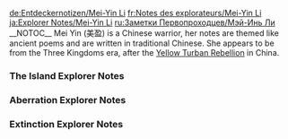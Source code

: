 <noinclude>
{{Include}}
{{ambox
| color = yellow
| icon = Carbonemys.png
| type = If you came directly to this page you can find the other Explorer Notes on page [[Explorer Notes]].
| info =
}}
[[de:Entdeckernotizen/Mei-Yin Li]]
[[fr:Notes des explorateurs/Mei-Yin Li]]
[[ja:Explorer Notes/Mei-Yin Li]]
[[ru:Заметки Первопроходцев/Мэй-Инь Ли]]
{{MissingTranslations|es|it|pl|pt-br|th}}
</noinclude>__NOTOC__
Mei Yin (美盈) is a Chinese warrior, her notes are themed like ancient poems and are written in traditional Chinese. She appears to be from the Three Kingdoms era, after the [https://en.wikipedia.org/wiki/Yellow_Turban_Rebellion Yellow Turban Rebellion] in China.

<div class="toccolours mw-collapsible mw-collapsed" style="background: none; border: none;">
===The Island Explorer Notes===
<div class="mw-collapsible-content">
{{Explorer Note
| title = Mei Yin Note #1 (The Island)
| text = '''Traditional Chinese'''

今處何地 何以至此

自醒於此 吾數遍問及此事 需停也 知其然亦無助於吾 定而自問 何以存而續命 必有其法 雖之常變 然慰吾於遲疑恐懼之時

自黄巾軍大敗 吾已無所畏懼 然是日遇巨蜥 盻目相對 吾心之懼 自甚知也

| translation = Where am I? How did I arrive?<br/><br/>I have asked these questions many times since I awoke on this foreign shore, but I must stop. They do not matter. Their answers will not save me, so I will focus on a different question - how can I survive? This question always has an answer, though it is ever changing, and it has helped me find resolve in moments of uncertainty or fear.<br/><br/>Just days ago, I never thought I'd fear again. I thought my fear died with the Yellow Turbans. Yet when I see a great lizard turn its eyes on me, I know fear is exactly what I feel.
| author = Mei Yin
| icon = NoteMeiYin.png
}}

{{Explorer Note
| title = Mei Yin Note #2 (The Island)
| text = '''Traditional Chinese'''

今有衣衫護具 雖襤褸簡陋 有可用之石矛 仍須鐵匠磨礪 岸汀之上 有肥鳥 其行慢 常捕之 不知此鳥何以存活於此 然幸得其肉

以矢克巨獸 有巨蜥 其耳如扇 其沫燃物 然吾之威脅 非僅獸類 昨日尋跡於沙 吾非一人也

| translation = I am armed and clothed now, though crudely. My stone spearhead makes me long for my village's weaponsmith, but it serves. I use it to hunt the slow, fat birds that wander the coast. I do not know how such creatures survive here at all, but I am grateful for the meat they provide.<br/><br/>I save my arrows for the more dangerous creatures - like the lizards with ears like fans, whose spit burns the things it touches. No, not just the creatures. They are not the only danger. Yesterday, I found footprints in the sand that were not my own. I am not alone.
| author = Mei Yin
| icon = NoteMeiYin.png
}}

{{Explorer Note
| title = Mei Yin Note #3 (The Island)
| text = '''Traditional Chinese'''

憶當年 保家護民於叛亂之變 數月所得甚於先前數年 其理可用於今時 男輕女於戰時 人或狠於野獸

沙中之跡 非一人 乃三人也 見吾色變 目炬如狼之見羊 錯矣 其愚鈍而不知吾為狼也 脅之 無果 二人命喪於矢 余一人 刺之以矛 暴屍於野

岸旁地廣 不宜久留 欲存而活之 須至林中

| translation = Defending my hometown during the uprising taught me more in months than I learned in all the years before it. Among those lessons - men will always underestimate women in battle, and humans can be crueler than any animal. Both applied today.<br/><br/>The footprints I found were not from one man, but three. Their eyes changed when they saw me, like wolves discovering a lamb. They were wrong. They were merely mutts. I was the wolf. Two died to arrows after ignoring my warnings. The last to my spear. I left their bodies out in the wild.<br/><br/>I cannot stay here. The beaches are too open. To survive, I must brave the jungle.
| author = Mei Yin
| icon = NoteMeiYin.png
}}

{{Explorer Note
| title = Mei Yin Note #4 (The Island)
| text = '''Traditional Chinese'''

今日大勝

行至落日 見一村落遇襲 其人騎巨蜥 執火器 殺村民 若退之 可保全己身 然尸橫遍野 不能離去 此乃獸行也

奇襲乃兵家上計 吾善用之 射蜥於喉 覆人於地 頃而以矛刺其項背 是以 待其亡 終不知何人所為

是想 應保巨蜥一命 吾可用一坐騎

| translation = Today, I scored a great victory.<br/><br/>As the sun set, I happened upon a small village on a bluff. Unfortunately, it was besieged by a man who rode a lizard like a horse and wielded a stick that spat fire. It would have been safer to retreat, but I could not ignore the bodies. This was a slaughter.<br/><br/>Surprise can be a warrior's most powerful weapon, and I wielded it effectively. My first arrow found the lizard's throat, and many more pierced the man's back once he tumbled from the saddle. He never saw his vanquisher.<br/><br/>In hindsight, I should have spared the beast. A mount would be welcome.
| author = Mei Yin
| icon = NoteMeiYin.png
}}

{{Explorer Note
| title = Mei Yin Note #5 (The Island)
| text = '''Traditional Chinese'''

村民以寇之刀劍護具相贈 留吾過夜 吾大驚 竟諳其語 村人唇動異常 聽若故里之言 村人曰 皆因吾等腕上之器也 不明其意 然村人不吾欺

是夜 夢及叛變 吾為關公之副將 英勇率軍 突出重圍 夢醒 吾僅為美盈 而村人已去 雖為生人 仍痛其所失

吾須獨自前行

| translation = The surviving villagers let me claim the lizard rider's armor and weapons, and gave me shelter for the night. To my surprise, I understood them. Their mouths moved strangely, but in my ears I heard the language of my home. They say it is the work of the metal object in my wrist. I do not understand, but they had no reason to lie.<br/><br/>That night, I dreamt of the uprising, but this time I was Lieutenant Guan, lifting the siege on my village in a single, gallant charge. Yet when I woke, I was just Mei-Yin, and the villagers were gone. I am a stranger to them, but my heart feels heavier for their loss.<br/><br/>I must carry on alone.
| author = Mei Yin
| icon = NoteMeiYin.png
}}

{{Explorer Note
| title = Mei Yin Note #6 (The Island)
| text = 

吾听闻 村民言馴獸易 然 初試险丧吾之性命 此物为二足巨蜥 形如寇之坐骑 村民名之猛龍 然此獸壯 虽施以毒矢使之昏迷 仍能刺吾之臂 然吾及時避之

待其休憩 吾餵之以肉 其醒 訓其以武器 及其馴而服之 始覺其全身烏黑 僅小腿及馬蹄如雪白 名其烏騅 吾不信命 然覺此獸可攜吾歸之

| translation = The villagers had made taming beasts sound simple, but my first attempt was nearly my last. My prey was the same kind of two legged lizard as the raider's steed, what the villagers called a "raptor", but this one was strong. Even as my toxin laced arrows knocked him out, he was able to make one final lunge for my arm. He nearly took it.<br/><br/>Carefully, I fed him scraps of meat as he rested, and when he finally woke, I kept my weapon trained on him. Only when I was sure that he was docile did I notice his appearance - all black, save his white shins and feet. Right then, I named him Wuzhui, and while I do not believe in fate, I felt that this beast would carry me home.
| author = Mei Yin
| icon = NoteMeiYin.png
}}

{{Explorer Note
| title = Mei Yin Note #7 (The Island)
| text = 

猛龍日壯 隨烏騅其後 而烏騅聽命於吾 獸若無人騎則不成隊 然仍可緊密前行 久之 但凡獵於平原之上 獸群可聽吾之指令 或攻或退

烏騅及五兄弟壹堂 宛若眾兵 而吾為其帥 然僅此而已 吾非匠人 不善鍛造 亦身無他物

眾人異於我也 或有人善於造物 而不長於攻 吾或可易技與之

| translation = The raptors are improving. They know to follow Wuzhui, and Wuzhui knows to listen to me. Beasts without riders cannot maintain a formation, but they at least run close together. In time, they have even learned how to attack and retreat at my signal during our hunts on the plains.<br/><br/>Together, Wuzhui and his five brothers are like a light cavalry unit, and I am their commander. Unfortunately, they are all I really have. I am not much of a craftsman, and have few possessions.<br/><br/>Not everyone here is like me, though. There may be some who can craft but but cannot fight. Perhaps we could trade.
| author = Mei Yin
| icon = NoteMeiYin.png
}}

{{Explorer Note
| title = Mei Yin Note #8 (The Island)
| text = 

吾之防 妙也 赤鷹族進攻之法 有如余部 率眾獸 攜槍支 全以蠻力沖襲而來 枉顧周遭其他 未料吾之伏擊 出其不意 襲以側翼

吾大勝 恩人守信 施以利器及所需 又加眾獸以載物 每戰吾技皆有所進 吾位亦有所升 然有獸群在 技位於我 皆無所謂也 吾在意之人 皆已歸鄉 返鄉之前 得烏騅伴吾左右 足矣

| translation = The defense went spectacularly. Like many tribes, The Red Hawks relied entirely on brute force. They thought only of charging in with their beasts and their guns, with no regard for their surroundings. They never expected a sortie, much less one that came from their exposed flank.<br/><br/>Our victory was so complete that my benefactors not only rewarded me with the weapons and supplies they promised, but extra pack animals to carry them. With each battle, my skills improve and my ranks swell, if only with beasts. I don't mind that. The people that I care about are back home. Until I return, Wuzhui is enough company.
| author = Mei Yin
| icon = NoteMeiYin.png
}}

{{Explorer Note
| title = Mei Yin Note #9 (The Island)
| text = 

得知護送之行兇多吉少 不料途遇正規軍

所幸 吾為前鋒 識敵於先 遂信號吾軍以改線路 吾從側翼攻其不備 擾其視線 並反向撤退 縱然如此 吾兵亦大損 烏騅之眾兄弟皆有傷亡 敵軍或蠻鬥或攻之即如鳥獸散 然可見此軍紀律嚴明

此護送之隊有壹隊首 感恩吾之所為 曰常人若遇此新軍 鮮有倖存 吾將慎也

| translation = I was told this escort mission would be dangerous, but I had not expected to fight a legitimate army.<br/><br/>Fortunately, I was riding ahead of the main column and spotted them first. After signalling for the convoy to change course, I harassed the enemy from their flanks to draw their attention, then retreated in a different direction. Even that cost me. Many of Wuzhui's brothers were injured and some were killed. Previously, my enemies here fought wildly or scattered when attacked, but these men had discipline.<br/><br/>The leader of the convoy was very grateful. Apparently, few survive an encounter with this "New Legion". I should be wary of them in the future.
| author = Mei Yin
| icon = NoteMeiYin.png
}}

{{Explorer Note
| title = Mei Yin Note #10 (The Island)
| text = 

吾今為雇兵邪？ 先前未多思慮 而今人謂吾為雇兵 不喜此號 雇兵為利而戰 吾為生而戰 二者質不同 非也？

憶往日 吾戰而歸家 心知為何人何物而戰 亦知敵為何人 如今弗能辨也 吾本當護人以為榮 而非攻之 然何以確之

現弗能安穩定居 須戰以存生 戰以歸家

| translation = Am I a mercenary now? I had not given it much thought until I was actually called one. I don't like the title. Mercenaries fight for riches, but I'm just fighting for what I need to survive. That's different, isn't it?<br/><br/>When I fought back home, I knew who and what I was fighting for. I knew who my enemies were. Here I cannot tell. I am trying to be honorable by defending people and not attacking them, but how can I be certain?<br/><br/>I cannot dwell on it. To survive, I must fight on. To return home, I must fight on.
| author = Mei Yin
| icon = NoteMeiYin.png
}}

{{Explorer Note
| title = Mei Yin Note #11 (The Island)
| text = 

始馴形大獸者 吾之獸群 助之以速疾 然不足也 正所谓 纵有千擊速攻 若力微則無用 要勝新軍 需有重擊之力

有獸如巨型猛龍 頭頂有角 始馴之 速疾力大 可為主力也 待吾驯足量角猛龍 將加以巨獸

吾可寻归家之路哉

| translation = I've started to tame larger creatures. The speed of my light cavalry was beneficial, but I realized that it was not enough. A hundred swift strikes mean nothing if there is no strength behind them. To survive enemies like the New Legion, I must be able to strike with power.<br/><br/>I began with the ones that look like larger raptors, but with horns on their foreheads. They balance strength and speed well, and will serve well as the core of my forces. When I have enough horned raptors, I will add some of the giants.<br/><br/>Maybe then I'll finally have the strength to find a way home.
| author = Mei Yin
| icon = NoteMeiYin.png
}}

{{Explorer Note
| title = Mei Yin Note #12 (The Island)
| text = 

吾居於島上 嗚呼哀哉 此乃受詛咒之島

吾試而馴背刺巨蜥及巨型猛龍 遂欲離島尋路 然兜轉島中 不得離開 甚者 人雲島之魔障 阻人行舟離泗 防鳥高飛離島 此無關於力也 因無路歸鄉

烏騅似知我所憂 近日嘗醒而見烏騅棲於吾側 吾覺不孤寂也

| translation = I am living on an island. Worse, a cursed island.<br/><br/>When I managed to tame a great spined lizard and a giant raptor, I left the jungle to find a way out of these treacherous lands, but I soon found myself travelling in circles. Worse still, I'm told that a magical barrier prevents ships from sailing too far from the shore, and birds from flying too high to leave the island. It was never a matter of strength. There is no path home at all.<br/><br/>Wuzhui seems to sense my unease. These days, I often wake to find him nestled beside me. At least I am not trapped here alone.
| author = Mei Yin
| icon = NoteMeiYin.png
}}

{{Explorer Note
| title = Mei Yin Note #13 (The Island)
| text = 

良久以來 今大笑 有人自魚鄉部落而來 欲使吾護其左右 然其未呼吾名 喚曰獸林女王 听闻此 吾不禁大笑

吾覺明其所意 自探路而敗 以木樁圍小片之地而定也 當地之人皆知此乃吾隊之營 然吾不敢當女王之稱 吾之宮殿僅為茅草小屋 然較雇兵 吾尚喜女王之號 吾許受之

| translation = I laughed for the first time in weeks today. A man from a small tribe of fisherman sought to hire me, but he didn't call me by my name. He called me the "Beast Queen of the Jungle". I could not keep a straight face.<br/><br/>I suppose I understand the title. Since my failed expedition, I have staked out a small swath of land to live on more permanently, and the locals know it as my pack's hunting ground. Still, I'm hardly a queen. My "castle" is little more than a shack. I'd rather be called a queen than a mercenary though, so I may as well embrace it.
| author = Mei Yin
| icon = NoteMeiYin.png
}}

{{Explorer Note
| title = Mei Yin Note #14 (The Island)
| text = 

吾常思 吾父何所想也 吾列隊而戰 其將以吾為榮乎 吾知其願有壹子 是以秘而訓吾 其或喜見吾為獸林女王焉 吾母弗認同也 村民窮途末路 當吾與之戰黃巾軍 眾人無謂吾之男女 然吾母弗能諒之 許不願見哉

吾須掛於心乎？

其乃美盈之雙親 美盈之人生 常思之 不知此生之真假 吾或生而為獸 非女也

吾須掛於心乎？

| translation = I wonder what father would think of me now. Would he be proud of me when I march off to battle? I know he wanted a son. That's why he trained me in secret. Would he accept a Beast Queen instead? Mother wouldn't approve. The other villagers were too desperate to care about my gender when I joined the fight against the Turbans, but mother never forgave me. She wouldn't even look at me now.<br/><br/>Should I mind?<br/><br/>Those were Mei-Yin's parents, from Mei-Yin's life, and sometimes I wonder if that life was even real. Maybe I was always a beast, and never a woman.
| author = Mei Yin
| icon = NoteMeiYin.png
}}

{{Explorer Note
| title = Mei Yin Note #15 (The Island)
| text = 

吾終尋壹獸 此獸非吾可命之 然以獸稱之仍不足矣 其乃魔也

吾隨巨型猛龍壹雙 欲伺機挾之歸營 是時 此獸以疾速奪雙龍所獵與林中 拘身以平猛龍之高 縱猛龍已是龐然大物 待此獸雷霆大發 其狀舉世無雙 遇敵攻之 其眼射仇光 以復興之勢重擊其敵

其可怖狀 前所未見 弗敢鬥此獸也 吾若為獸林女王 其為魔獸之王

| translation = I have finally found a beast that I cannot command. No, to call him a beast is not enough. He is a demon.<br/><br/>I was stalking a pair of giant raptors, waiting for an opportunity to bring them into my pack, when he tore through the treeline to steal their kill. He dwarfed even the giant raptors in size, and in fury he surely has no equal in this world. When his foes bit at him, his eyes glowed with hatred and he struck with renewed vigor.<br/><br/>I have never seen such terror. Even I dare not challenge this creature. If I am the Beast Queen, then he is the Demon King.
| author = Mei Yin
| icon = NoteMeiYin.png
}}

{{Explorer Note
| title = Mei Yin Note #16 (The Island)
| text = 

有女名海蓮娜 昨至吾營 非為顧吾 其言本為學者 学島上之獸 望觀吾之獸群 吾始拒之所求 因不明其所為 何能將獸交與此女 且與此島探究学术 是瘋人邪？ 然其志坚不棄 少時以誠相服

吾不知此之對錯 海蓮娜怪問不斷 如吾獸之排便與交配之習 不知其为何有此问 怪人也

| translation = A woman named Helena arrived at my camp yesterday, though not to hire me. She said that she was a scholar studying the creatures on this island, and that she wanted to observe my beasts. I turned her away at first, not trusting her intentions. How could I? What mad fool would bother with scholarly pursuits in a place like this? Yet she persisted, and in time I was convinced of her honesty.<br/><br/>I don't know if I made the right decision. Helena is constantly asking strange questions. Why does she need to know so much about my beasts' feces and mating behavior? What a bizarre person.
| author = Mei Yin
| icon = NoteMeiYin.png
}}

{{Explorer Note
| title = Mei Yin Note #17 (The Island)
| text = 

及海蓮娜至 吾常瞟之 不知其著何述于其大书 近若無言 已无感其之存在 然疑问从未停止 所幸 问题并非总是与獸類之糞相关 偶爾論如烹飪之常事 吾等皆不善 然若一起烹製 其味美於生肉

不久 營地又靜如以往 海蓮娜曰 其將離之 而戰始於南方 必有人速需吾之劍也

| translation = When Helena arrived, I was constantly glancing in her direction, wondering just what she was scribbling in that thick book of hers. Now I hardly notice her unless we're speaking. The questions haven't stopped, but thankfully they aren't always about things like animal feces. Sometimes we just talk about something simple, like cooking. Neither of us are very good at it, but together we've managed to make a few things that tasted better than plain meat.<br/><br/>Yet before long, my territory will be silent once more. Helena says she has to move on, and war is brewing in the south. Someone will need my sword very soon.
| author = Mei Yin
| icon = NoteMeiYin.png
}}

{{Explorer Note
| title = Mei Yin Note #18 (The Island)
| text = 

南方之戰非常也 繪鯊部落至此顧兵 其族正與新軍斗 吾知其凶险 迟疑不定 先前新軍強也 至上次交鋒以來 日精壯大 吾亦有所進 然繪鯊部已絕望異常 吾弗能拒之

吾正備戰 憶數月前之夢 仍不信命 然興許為吾之本性 此島之上 吾或真能如關公也

| translation = The war in the south is not an ordinary one. According to the member of the Painted Sharks that arrived to hire me, his tribe is fighting the New Legion. I admit, that gave me pause. They were formidable before, and they've grown even stronger since we last met. Yet I have grown stronger too, and the Sharks were clearly in desperate straights. I could not turn them away.<br/><br/>As I readied for war, I recalled a dream I had many months ago. I still don't believe in fate, but maybe this is my nature. On this island, maybe I can actually be like Lieutenant Guan.
| author = Mei Yin
| icon = NoteMeiYin.png
}}

{{Explorer Note
| title = Mei Yin Note #19 (The Island)
| text = 

吾獸為繪鯊所缺也 其長於海戰 於地則缺前鋒之猛 無此 其部難以與新軍相衡 更決計不可能打敗之 當吾之獸群如狂狼從後側攻入新軍 戰勢大變

新軍戰敗 至今猶可聽及勝利之呼聲 感受胸中得意之回响 若能歸鄉 此必為吾之所感 弗能忘卻

| translation = My beasts are precisely what the Sharks lacked. Most of their martial strength lies at sea. On land, they lacked a unit with the ferocity of a true vanguard. Without that, they could merely withstand the Legion's siege, not break it. That changed when my beasts crashed into the Legion's rear like a great wave.<br/><br/>I can still hear the cheers as the Legion fled. I can feel the echo of the emotion that swelled in my chest. If I could return home, I imagine that is what I would feel like. I won't dare forget it.
| author = Mei Yin
| icon = NoteMeiYin.png
}}

{{Explorer Note
| title = Mei Yin Note #20 (The Island)
| text = 

常覺吾生尖牙或犄角而不知 若非此 緣何他人視我如斯 戰時繪鯊為吾鼓氣 然戰后 鮮與吾交談 異地扎寨 非論謀略而不喚 吾不明

吾知此島之上無信也 非吾未流血焉 亦非吾獸未亡於戰時乎 蓋戰時之緊張也

吾至新軍之領地 攻其大營 旋即即可大勝 繪鯊屆時將不再畏吾

| translation = Sometimes I fear that I have grown fangs or horns without noticing. What else can explain the way others look at me? In battle the Sharks cheer me, but afterwards we rarely speak. I camp separately and only am summoned when it's time to discuss strategy. I do not understand.<br/><br/>Trust is rare on this island. I know that. But have I not bled in their defense? Have my beasts not died fighting their battles? Perhaps it's just the strain of war.<br/><br/>We're in Legion territory now, taking the battle to them. Soon the war will be won. Surely then the Sharks will not fear me.
| author = Mei Yin
| icon = NoteMeiYin.png
}}

{{Explorer Note
| title = Mei Yin Note #21 (The Island)
| text = 

怒時思其果 吾謹記於心 然仍不禁勃然大怒 烏騅亦處遠處

昨夜繪鯊大營有聲如雷 吾醒而奔往助之 然夜色蔽目 軍營四處恐慌 繪鯊攻吾以後路 待局勢穩定 雙方皆有傷亡

此舉為敵所為 然繪鯊愚鈍 怪之於吾 有部族之人甚曰吾燒其營 吾忠心作戰而遭疑 吾視其為軟弱無為者 無權言論其他

| translation = When anger rises, think of the consequences. I know this by heart, yet I cannot help but seethe with fury. Even Wuzhui is keeping his distance.<br/><br/>Last night, I awoke to the sound of thunder coming from the Shark's main camp. I rushed to their aid, but blinded by the night and consumed with panic, they attacked my pack. By the time order was restored, we'd both sustained losses.<br/><br/>Clearly this was the work of the enemy, but those fools blame me for the confusion. Some even claim I torched their camp. How dare they question my honor after all I've done? Cowards! They have no right!
| author = Mei Yin
| icon = NoteMeiYin.png
}}

{{Explorer Note
| title = Mei Yin Note #22 (The Island)
| text = 

早該料想至此 縱吾置尊嚴於不顧 彼魯莽之繪鯊則不然 受其之命 今晨始歸吾營地之長途也

其言勿需吾之助力即可勝也 吾疑之 若無無吾前驅之獸 新軍必將其粉碎 然吾能奈其何 其若不願吾之助力 吾何以護其左右

待繪鯊滅時 吾或為目標乎 此難料也 但若使然 吾知將無救兵也 需靠壹己之力 現恐力之不足也

吾需愈發強壯 魔獸之王當為必備

| translation = I should have foreseen this. Though I put my pride aside, those audacious Sharks could not. At their behest, I began the long trek back to my own territory this morning.<br/><br/>They say that they will finish the war without me. Doubtful. Without my pack at the van, the New Legion will surely smash them to pieces. But what can I do? I cannot protect them if they do not want my protection.<br/><br/>Will the Legion come for me afterwards? I cannot say, but if they do, I know that I will receive no aid. I must rely on my own strength, and right now I fear it insufficient.<br/><br/>I need to become stronger. I need the Demon King.
| author = Mei Yin
| icon = NoteMeiYin.png
}}

{{Explorer Note
| title = Mei Yin Note #23 (The Island)
| text = 

其為吾之所有 大战挣扎过后 魔兽之力 已可为吾所使

此中代價巨大 為捕斯也 吾僅攜最迅速之眾獸 望以圈而囚之 終了其殺吾獸數只 若非烏騅 吾亦死於其手 然吾之烏騅快而狡 知當保持距離 亦知何時當撤 無它坐騎更精于此

明日吾當馴此魔獸之王 使其歸吾之隊 然今夜 吾將慶而祝之

| translation = He is mine. After a mighty struggle, the power of the Demon King is now mine to unleash.<br/><br/>The cost was almost too great. I brought only my swiftest beasts on the hunt, hoping to run him in circles, but even still he managed to kill many of them. Were it not for Wuzhui, he may have killed me as well, but my Wuzhui is both swift and cunning. He knew exactly what distance to maintain, exactly when to retreat. No steed could prove more true.<br/><br/>Tomorrow I must begin acclimating the Demon King to life in my pack, but for tonight, I will allow myself to celebrate.
| author = Mei Yin
| icon = NoteMeiYin.png
}}

{{Explorer Note
| title = Mei Yin Note #24 (The Island)
| text = 

吾智也 于飛行之獸上試此獸王之捕獵之技 當其跌落碎石之下 眼泛舊時之仇光 旋即不聽吾之號令 然不多時 其又重歸我之掌控 然觀此事仍乃兇險之極

思忖將其與眾獸分 既保全眾獸 又可安撫獸王 自獸王至此 獸群皆惴惴不安 弗可怪也 獸王之力既可成我 亦可亡我 使其力需慎之又慎

| translation = I was wise to test the Demon King's hunting skills from atop one of my flying beasts. When he stumbled down a small rock formation, his eyes glowed with that familiar hatred and suddenly he proved deaf to my commands. In time, he calmed down and obeyed me once more, but it was a fearsome thing to witness.<br/><br/>I think I will keep him apart from the other beasts. Not only will it keep them safe, but it will calm their nerves. They have been tense since his arrival. I cannot blame them. The Demon King's power could save or doom us. I must use him with extreme care.
| author = Mei Yin
| icon = NoteMeiYin.png
}}

{{Explorer Note
| title = Mei Yin Note #25 (The Island)
| text = 

吾錯焉 興許如此 光柱離地表愈近 吾愈憂心忡忡

此乃賭博無疑 海蓮娜云 不知此光柱是否如同其他 若是 其將攜吾等至他處 斗巨獸獲密鑰 此興許為歸鄉之初 若非 至少可避此島與新軍

論由頭吾受僱于海蓮娜 然渺茫之機亦可為酬勞 愿冒其險

望吾之備足矣

| translation = Am I making a mistake? Maybe. The closer that great pillar of light gets on the horizon, the more my concern grows.<br/><br/>It is a gamble, no question. Helena said that she did not know if this pillar of light will behave like the other one. Yet if it does, if we are transported to some other plane to battle a monster for a mysterious key, then there's a chance that this could be the first step on the path home. If not that, then at least a path away from this island and the New Legion.<br/><br/>Technically Helena has hired me, but that small chance is payment enough. It's worth the risk.<br/><br/>I hope I am prepared.
| author = Mei Yin
| icon = NoteMeiYin.png
}}

{{Explorer Note
| title = Mei Yin Note #26 (The Island)
| text = 

如吾受制于懼 留獸王于后 吾與海蓮娜或已亡矣 皆因其力才可斗巨猿 猿之怒令吾獸多有傷亡 然則皆勝利之價也 亦為希望之價也

所獲獎勵之密鑰與海蓮娜之密鑰相配 料其意為第三根光柱必能令吾等獲第三把密鑰 若齊三把 然何焉 乃未知 但若密鑰皆可攜吾至某處 興許齊三鑰可至任意之處

許能帶吾歸鄉

| translation = Had I let fear rule me and left the Demon King behind, then Helena and I would be dead. Only with his strength were we able to defeat the gigantic ape. His rage cost some of my pack their lives in the aftermath, but that was the price of victory. The price of hope.<br/><br/>The key we were rewarded with matches the one Helena already had. The means the third pillar must lead to a third key. And when combined? What then? It's uncertain, but if each pillar takes us somewhere, then maybe their combined power can take us anywhere.<br/><br/>Maybe it can take us home.
| author = Mei Yin
| icon = NoteMeiYin.png
}}

{{Explorer Note
| title = Mei Yin Note #27 (The Island)
| text = 

懦夫哉新軍 全力可擋其兵 然其待吾等自光柱而歸 然攻之 吾獸皆乏 未及吾之撤退之令 獸王已大怒 其後所望皆空

謹記吾側之痛 及醒 僅有烏騅伴吾 鮮血覆身 烏騅之傷甚深 難以思究 其傷之重何以攜吾至此

需尋處而棲 烏騅與吾孤身於斯 僅報殘念

| translation = Damn those New Legion cowards! At full strength, I could have fended them off, but they attacked just as we returned to the pillar of light. What beasts I had were exhausted, and the Demon King flew into a rage before I could start a retreat. When that happened, all hope was lost.<br/><br/>The last thing I remember is a sharp pain in my side. When I awoke, I was alone with Wuzhui. Both of us were covered in blood, but Wuzhui's wounds were deeper. I cannot fathom how he carried me to safety in such a state.<br/><br/>I must find a place to hide. Wuzhui and I are alone now, and barely clinging to hope.
| author = Mei Yin
| icon = NoteMeiYin.png
}}

{{Explorer Note
| title = Mei Yin Note #28 (The Island)
| text = 

吾之親已故 至死皆勇猛 襲吾之物巨大 及烏騅傷 其愈快也 然無物可與烏騅言魄 埋其于所倒之處 亦為其最后救吾之處

吾不配忠友如烏騅 誓為其仇也 害其之物當血債血償也 然非彼獸 為新軍之責也 以先人之魂起誓 當尋新軍之首 以劍刺其心 以烏騅之名 吾將取其首級哉

| translation = My dearest friend is gone. To his last he was magnificent. The creatures that attacked us were larger and with his wounds they were even faster, but no beast could ever match Wuzhui in spirit. I buried him where he fell, saving me one last time.<br/><br/>I was unworthy of such a loyal friend, but I will avenge him. His true murderers will pay. Not the beasts, but the New Legion. They are responsible. I swear by the souls of my ancestors that I will find their leader and drive my blade into his heart! In Wuzhui's name I will take his head!
| author = Mei Yin
| icon = NoteMeiYin.png
}}

{{Explorer Note
| title = Mei Yin Note #29 (The Island)
| text = 

如吾所料 新軍於最後光柱之處 其返時見之 即尾隨其行 然其之眾 吾所不敵 其如若見吾 吾之將死 然吾知如何避其注意 掩吾之氣息以防彼獸

吾不久便知何人為首 他人行未有其尊 勢未有其威 現吾可以弓箭射之 然望其見我之容貌 知乃獸林女王大破其軍

| translation = As I thought, the Legion was at the last pillar of light. I sighted them as they departed, and have been following them since. They are too many for me to fight head on. If they spot me, I will be killed, but I know how to hide from sight and mask my scent from their beasts.<br/><br/>It did not take long to discern which one was the leader. No one else walks with his pride or gestures with his authority. I could probably have hit him with an arrow by now, but I want him to see my face. I want him to know that the Beast Queen vanquished him.
| author = Mei Yin
| icon = NoteMeiYin.png
}}

{{Explorer Note
| title = Mei Yin Note #30 (The Island)
| text = 

新軍開光柱之門 吾等隨其進入 此前吾將海蓮娜於籠中放出 少時即悔 其心專於四周之神奇 及新軍之眾皆死 而吾將殺其之首 海蓮娜竟欲阻之 將其擊昏 願其無礙 不可令其礙吾之大事

海蓮娜告之以首之名 乃涅爾瓦 吾將弒其於此絕佳之處 吾明了 此處甚美 眾星閃亮 復仇之處 無處可比

此處 天界之緣 且待吾 終決壹戰

| translation = I soon regretted freeing Helena from her cage before following the Legion through the portal they opened. She was too focused on the wonders around us. When she saw that most of the Legion was dead, she even tried to dissuade me from killing their leader. I knocked her unconscious. I wish her no harm but I cannot let her interfere.<br/><br/>At least she told me his name - Nerva. That is the man I will kill here, on this most fitting stage. I admit, it is beautiful. The stars shine so clearly. I can think of no better place for my vengeance.<br/><br/>Here, at the edge of heaven, let our battle finally be decided.
| author = Mei Yin
| icon = NoteMeiYin.png
}}

{{Explorer Note
| title = Mei Yin Note #31 (The Island)
| text = [Incomplete transcription.]
| translation = I suspect Nerva knew that he would not fare well in battle. After taking a couple blows from my sword, he dashed off into the darkness. However, I know he was deeply wounded. His blood cannot lie. I suspect this command center was created by something with technology far beyond most normal comprehension.<br/><br/>In the distance I can see several worlds, one that is clearly a place I've been. I am now sure that there are more of these worlds. That scoundrel Nerva must have escaped before he could meet his death. Little does he know, I won't give up that easily, I will find him in whatever realm he travels to.<br/><br/>There is a terminal that sits upon a platform near the end of the command center. Surely, through some combination of codes, that must unlock travel to other worlds. But it does not. It only adds another foe to be slain by the Beast Queen.
| author = Mei Yin
| icon = NoteMeiYin.png
}}</div>
</div>

<div class="toccolours mw-collapsible mw-collapsed" style="background: none; border: none;">

===Aberration Explorer Notes===
<div class="mw-collapsible-content">
{{Explorer Note
| title = Mei Yin Note #1 (Aberration)
| text = [Incomplete transcription.]
| translation = Where have I been taken? When I tried to pull my sword from that machine, there was a bright flash and suddenly I was in this desolate place. Whatever that device was, I must have broken it.<br/><br/>Nerva's corpse travelled with me, blood still seeping from the wound I left in his chest. Despite what he's done, part of me thinks that I should bury him. He was a tyrant, but he still died a warrior's death.<br/><br/>For now, I will bandage the wound on my face and rest. It is night here, and it will be safer to explore in the light of day.
| author = Mei Yin
| icon = NoteMeiYin.png
}}

{{Explorer Note
| title = Mei Yin Note #2 (Aberration)
| text = [Incomplete transcription.]
| translation = I was fortunate today. The sun was rising as I finished bandaging my wounds, and had I not glanced at it, I would never have seen Nerva's body. It was three hundred paces away, right where I left it, and it was smoldering. The sunlight was burning it.<br/><br/>I remembered a cave that I had spotted earlier, and ran for it as fast as I could. My legs ached and smoke was rising from my armor by the time I arrived, yet I was still alive.<br/><br/>So now the sun was trying to kill me. Perhaps I was delirious, but I laughed at the notion. Monsters and armies have failed, so let the sun have its chance. I will defeat it too.
| author = Mei Yin
| icon = NoteMeiYin.png
}}

{{Explorer Note
| title = Mei Yin Note #3 (Aberration)
| text = [Incomplete transcription.]
| translation = Yesterday, I realized that I could rest no longer. I had no more spare cloth for bandages and had eaten nearly all the moss nearby. Rather than risk the heat of the sun on the surface, I ventured deeper into the caverns.<br/><br/>It was a treacherous descent, but I am glad I went. This cave is larger than I could have imagined. In fact, it is hardly a cave at all. A great forest flourishes down here. It is as if this whole land is backwards.<br/><br/>However, there is one thing that is familiar to me. The air is thick with the sound and smell of wild beasts. I must remain on my guard.
| author = Mei Yin
| icon = NoteMeiYin.png
}}

{{Explorer Note
| title = Mei Yin Note #4 (Aberration)
| text = [Incomplete transcription.]
| translation = The light down here does not burn like the light on the surface, even the light that comes from the ceiling. I do not understand why, but I am glad for it.<br/><br/>I was attacked by a pack of small monsters with spines on their backs. In another life, they would have terrified me, but now I fear no beast. I slew many of them, but more kept appearing. Even after killing the largest of them, they did not hesitate. <br/><br/>Only when I neared a strange, glowing pillar did they retreat. They seem to fear the unusual light it emits. I should use that weakness against them.
| author = Mei Yin
| icon = NoteMeiYin.png
}}

{{Explorer Note
| title = Mei Yin Note #5 (Aberration)
| text = [Incomplete transcription.]
| translation = I finally removed the bandages from my face. While I avoided infection, the wound will surely scar. I do not mind, and neither does my new companion.<br/><br/>In fact, I had just removed my bandages when I first saw him. From the branch of a great tree, he stared down at me with curious eyes. I stared back just as curiously. It looked almost like a young deer, but its fur was colorful and it glowed like a fallen star. He reminded me of the paintings I'd seen of Qilin, but he seemed too small.<br/><br/>Whatever he is, he approached me so innocently that I could not leave him behind. So now he is Xiao, my little light in the dark.
| author = Mei Yin
| icon = NoteMeiYin.png
}}

{{Explorer Note
| title = Mei Yin Note #6 (Aberration)
| text = [Incomplete transcription.]
| translation = Navigating the forest has been easier with Xiao at my side. His light has both guided and protected me. The small, spined monsters that I fought before returned in numbers, but they cowered and fled before Xiao's light, as they did from the glowing pillar. So long as Xiao is with me, I need not fear them.<br/><br/>Yet Xiao's power is not an endless well. If he does not periodically extinguish his light to rest, it will fade with time on its own. I must be careful when wandering into the darkest parts of this forest, lest Xiao's light go out and we are both put at risk.
| author = Mei Yin
| icon = NoteMeiYin.png
}}

{{Explorer Note
| title = Mei Yin Note #7 (Aberration)
| text = [Incomplete transcription.]
| translation = Even with Xiao's help, I can only do so much on foot. I need a reliable steed that can carry me swiftly through the forest and help me gather resources. Fortunately, I may have found such a beast.<br/><br/>The other night, I heard many howls in the distance. When I investigated, I found a pack of strange beasts that looked like hairless wolves. They are ugly, vicious creatures but they are the perfect size for riding.<br/><br/>For now, I shall stalk the pack. When one of the wolves is separated from the others, then I will knock it out with my arrows, and claim it for my own.
| author = Mei Yin
| icon = NoteMeiYin.png
}}

{{Explorer Note
| title = Mei Yin Note #8 (Aberration)
| text = [Incomplete transcription.]
| translation = I have named my wolf Shi, for he is so black that he seems to swallow all the light around him. No beast can replace Wuzhui, but Shi is swift and fierce. Upon his back, I can travel across the forest with ease.<br/><br/>Yet I know that Shi alone is not enough. In these lands, the strong will dominate the weak, and they will try to destroy those who do not submit. I am reminded of this every time my scar aches. To survive I must grow stronger. It is time to rebuild my army.
| author = Mei Yin
| icon = NoteMeiYin.png
}}

{{Explorer Note
| title = Mei Yin Note #9 (Aberration)
| text = [Incomplete transcription.]
| translation = Yesterday, I stalked a giant shelled beast, with large claws that it could use like hands. Though slow, it seemed strong. I decided it would be a good addition to my army, but before I could attempt to bring it down, something swooped down from the sky to attack it.<br/><br/>It was a great lizard, but not one like the ones I had seen before. No, this beast was a true dragon, long of body with a feathery mane. It used the feathers on its arms to ride the wind and tore its prey's shell asunder with iron claws. When it was finished with its meal, it scaled the cavern wall and became one with the shadows, vanishing entirely from my sight.<br/><br/>I have found my new prey. Soon, I shall command the might of a dragon.
| author = Mei Yin
| icon = NoteMeiYin.png
}}

{{Explorer Note
| title = Mei Yin Note #10 (Aberration)
| text = [Incomplete transcription.]
| translation = The dragon was even more formidable than I expected. At first, Shi was able to dance around the beast while I riddled it with arrows, but I underestimated how far its feathered arms could take it. Its sudden leap left Shi's leg wounded and I was flung from the saddle. <br/><br/>The crippled wolf did not last long after that, and I only survived myself by taking to the trees. By the time the dragon succumbed to my knockout poison, its hide was full of arrows.<br/><br/>I buried Shi where he fell. Though he did not serve me long, he did so loyally. Thanks to him, I possess the strength of a dragon. I am the Beast Queen once more.
| author = Mei Yin
| icon = NoteMeiYin.png
}}

{{Explorer Note
| title = Mei Yin Note #11 (Aberration)
| text = [Incomplete transcription.]
| translation = Travelling through the cave is easy thanks to my dragon, who I have named Ao Yue. I have discovered that the cave is even larger than I imagined. Beyond the forest, there are tunnels that lead further down into the earth, to a land of glistening water and plants that glow like Xiao does.<br/><br/>How far down does it go? If I keep going, will I find the end of the world? I do not know, but I will press on. I cannot return home, or even to the island I came from. My enemy lies dead far behind me, and I have found no friends or allies. I have no aim beyond simply  surviving. So for now, all I can do is move forward.
| author = Mei Yin
| icon = NoteMeiYin.png
}}

{{Explorer Note
| title = Mei Yin Note #12 (Aberration)
| text = [Incomplete transcription.]
| translation = The beasts of this land grow stranger the deeper I go. Yesterday I was attacked by a swarm of flying demons with writhing tentacles in place of heads. I think they were after Xiao. Where some monsters feared his light, these ones hungered for it.<br/><br/>However, they were no match for Ao Yue's fangs and my blade together. Still, I will keep Xiao close and have him extinguish his light for now. I could not bear it if he came to harm. Of everyone I have met in these lands, only Xiao has stayed by my side of his own will. Even Wuzhui had to be laid low first.<br/><br/>I suppose there was that woman from the island too, but she is gone. Besides, I struck her. I doubt we were friends
| author = Mei Yin
| icon = NoteMeiYin.png
}}

{{Explorer Note
| title = Mei Yin Note #13 (Aberration)
| text = [Incomplete transcription.]
| translation = I am not alone in these caves after all. The footprints I found today belonged to no beast, that much is certain.<br/><br/>Yet if humans left those footprints, they move like no one I have ever seen. They are deep, as though their feet hit the ground with great force, and they often have huge gaps between them. No man can leap that far, yet there are no beast tracks that accompany them.<br/><br/>Perhaps if I move carefully, I can track and observe them. Whether they are friend or foe, I should learn more about them before I act.
| author = Mei Yin
| icon = NoteMeiYin.png
}}

{{Explorer Note
| title = Mei Yin Note #14 (Aberration)
| text = [Incomplete transcription.]
| translation = Where did I make my mistake? I moved in silence and never once left the shadows, but somehow they saw me. I mounted Ao Yue in an instant, but somehow they still caught up to me.<br/><br/>Had we fought, the battle may have been difficult. There were only four of them and I had Ao Yue, but their weapons and armor glowed like moonlight and their movements were swift.<br/><br/>I was about to strike first when one of them raised her hands and took off her helmet, revealing a human face and hair the color of sunset. She convinced her friends to lower their weapons, but even as I write, I keep one hand on mine. We may share a camp tonight, but I dare not sleep.
| author = Mei Yin
| icon = NoteMeiYin.png
}}

{{Explorer Note
| title = Mei Yin Note #15 (Aberration)
| text = [Incomplete transcription.]
| translation = The armored ones had many questions when they awoke. They were surprised that I had raised Ao Yue myself, and even more surprised that I came from a different land of monsters. That seemed important to them.<br/><br/>I asked questions too. They say it is their armor that lets them see at night and move with such speed. I did not believe it until the orange haired woman let me wear her helmet. With it I could see through darkness as though it were bathed in green light, or see the red shadows of distant creatures. It was like magic.<br/><br/>They asked if I wanted to stay in their village for a time. I doubt I will stay long...but I want to see more of this magic.
| author = Mei Yin
| icon = NoteMeiYin.png
}}

{{Explorer Note
| title = Mei Yin Note #16 (Aberration)
| text = [Incomplete transcription.]
| translation = This village is as strange as the armor its residents wear. They use tools containing light and sleep in glowing metal cases. They offered one to me, but I refused. I have slept outside with Ao Yue and Xiao instead. I have no desire to sleep in something that looks like a coffin.<br/><br/>They claim that their tools are not magic, but machines. I do not understand how that is possible. On the island, there were many weapons and tools that were new to me, but they were made of real things. How does one touch light, much less shape it?<br/><br/>It is wondrous and beautiful, but I wish I understood it. I will have to try harder.
| author = Mei Yin
| icon = NoteMeiYin.png
}}

{{Explorer Note
| title = Mei Yin Note #17 (Aberration)
| text = [Incomplete transcription.]
| translation = It is no use. These machines are beyond my comprehension I cannot even make the simplest of their tools work properly. Compared to this, training with a spear or sword seems simple.<br/><br/>I have tried to earn my keep by helping with chores and other tasks, but I usually get in the way or slow things down. Compared to the others, I am like a child, and they treat me as such.<br/><br/>This was a mistake. I belong in the forest with the beasts, not among these people in their glowing metal halls. I will ask them for supplies and depart within the week.
| author = Mei Yin
| icon = NoteMeiYin.png
}}

{{Explorer Note
| title = Mei Yin Note #18 (Aberration)
| text = [Incomplete transcription.]
| translation = I asked the woman with orange hair if I could take some supplies when I left, but she refused to do so for free. She said if I wanted the supplies, I had to try to use their armor first. It seemed like a trick, but I wanted to try the armor anyway, so I accepted.<br/><br/>If I have been tricked, then I have never been so glad to be fooled. When I am in that armor, my blood dances in my veins and I can feel the world around me. It is as if I was asleep for my whole life, and I only awoke when I put the armor on.<br/><br/>I cannot leave after feeling that, not until I at least master the armor. Perhaps then, but not now.
| author = Mei Yin
| icon = NoteMeiYin.png
}}

{{Explorer Note
| title = Mei Yin Note #19 (Aberration)
| text = [Incomplete transcription.]
| translation = Discretion is the key to the armor. When I started, I would leap further than I intended, turn too sharply or grip objects too tightly. Now I am in complete control. I could scale a mountain while carrying an egg and never break it, but also smash stone or fight a beast bare handed.<br/><br/>Once I got used to the armor, my experience as a warrior helped me learn quickly. I can already outpace Juzi in a race and beat her in the sparring ring. I try to go easy on her now. She helped me a lot so I do not wish to shame her.<br/><br/>I should call her by her proper name too, but Diana sounds too serious for a woman that laughs so much. Juzi fits her better. She doesn't mind it, but I don't think she knows I've named her after an orange.
| author = Mei Yin
| icon = NoteMeiYin.png
}}

{{Explorer Note
| title = Mei Yin Note #20 (Aberration)
| text = [Incomplete transcription.]
| translation = Three days ago, I was asked to help the villagers obtain a clutch of dragon eggs. Only then did it occur to me that they did not have many creatures at their command. They relied far more on their tools. Perhaps this is why they were so impressed with Ao Yue.<br/><br/>The hunt went well. I had to do much of the work and explain many things, but the others were grateful. It also let me test the limits of my armor. By now, using it is no different to me than wielding a sword, and I welcomed the challenge.<br/><br/>After the hunt, no one treats me like a child anymore, even when their tools confuse me. I suppose we all have different things that we excel at.
| author = Mei Yin
| icon = NoteMeiYin.png
}}

{{Explorer Note
| title = Mei Yin Note #21 (Aberration)
| text = [Incomplete transcription.]
| translation = I have turned into something of a stable master. The others are still unused to the presence of so many beasts, and have to be taught how to care for them. It is a lot of work, but I do not mind. It has been comforting to be around so many beasts again.<br/><br/>I have also taught them some lessons in close quarters combat. While their weapons are powerful, most of these people are not warriors. They have not tasted war. Juzi claims she was a soldier, but that she fought by flying metal ships through the clouds. She says she will show me how if we ever escape these caves. I doubt it, but it is nice to imagine.
| author = Mei Yin
| icon = NoteMeiYin.png
}}

{{Explorer Note
| title = Mei Yin Note #22 (Aberration)
| text = [Incomplete transcription.]
| translation = Juzi has finally convinced me to start sleeping in the metal pods the others use. I must admit, I slept more soundly, though perhaps that was because I knew she could no longer pester me about it.<br/><br/>I do many things like the other villagers now. I eat like them, I dress like them, and I work with them. I still struggle with their tools and I know that I can never truly be one of them, but that was true during the Yellow Turban Rebellion too. Those who I fought beside were my comrades, but I could never be a true soldier like they were. If that is my place in this village, then I do not mind staying for a while longer. It is not so bad.
| author = Mei Yin
| icon = NoteMeiYin.png
}}

{{Explorer Note
| title = Mei Yin Note #23 (Aberration)
| text = [Incomplete transcription.]
| translation = I must move quickly. The tribe sent a party into the depths of the caverns, where rivers of violet fire flow freely and nothing grows. They sought something important, something that could help the whole village, but they have not returned.<br/><br/>There is no response when we call for them through our messenger boxes. The other villagers fear them lost to the terrible demons that lurk there. I refuse to believe that. Juzi is with them.<br/><br/>I have equipped Ao Yue with armor and weapons like my own, and donned armor that will protect me from the violet fire. Whatever beasts or demons lie in our path, we will destroy them utterly, and bring Juzi's team back.
| author = Mei Yin
| icon = NoteMeiYin.png
}}

{{Explorer Note
| title = Mei Yin Note #24 (Aberration)
| text = [Incomplete transcription.]
| translation = This is a place of death. The ground is scarred and barren, and there is no light or movement save that of the violet fire. Even Ao Yue does not seem to like it. The living should not tread here.<br/><br/>Why would Juzi come here? What was so important that she would risk this place, and why would she not tell me? Whatever the reason, it has already cost some of her teammates their lives. I found their bodies earlier today, mangled and partially devoured beside the remains of their beasts. Thankfully Juzi was not among them.<br/><br/>Great towers of crystal loom ahead, where the violet fire has frozen solid. Perhaps she has found shelter there.
| author = Mei Yin
| icon = NoteMeiYin.png
}}

{{Explorer Note
| title = Mei Yin Note #25 (Aberration)
| text = [Incomplete transcription.]
| translation = I shall have to find whoever forged this gun and thank them with all my heart. Its strength saved the day.<br/><br/>With my weapon's enhanced sight, I spotted two survivors running from a huge monster, but a crystal formation stood in my way. Rather than go around it, I sent Ao Yue ahead and fired through it. My aim was true, and the demon reeled. By the time it recovered, Ao Yue was upon it, and we finished it together.<br/><br/>I knew one of the survivors was Juzi when she ran up to hug me. I am unused to such gestures, but I think she understood how grateful I was for her safety. Her teammate is wounded, but alive. With rest, he will survive.
| author = Mei Yin
| icon = NoteMeiYin.png
}}

{{Explorer Note
| title = Mei Yin Note #26 (Aberration)
| text = [Incomplete transcription.]
| translation = Even now, I cannot convince Juzi to leave. I even tried using her real name, Diana, to show her I was serious, but she will not hear it. She says the plans she was looking for are too important, but what could be worth what happened to her teammate?<br/><br/>It was disgusting. He started spasming in the middle of the night, and then a smaller version of the monster that was attacking them burst from his chest and tore out his heart. Blood and bone sprayed everywhere, and I was too stunned to act until it leaped at me. Fortunately I was able to hold it off until Juzi could shoot it.<br/><br/>Whatever we are seeking, I fear we will face even worse dangers to obtain it.
| author = Mei Yin
| icon = NoteMeiYin.png
}}

{{Explorer Note
| title = Mei Yin Note #27 (Aberration)
| text = [Incomplete transcription.]
| translation = Juzi said that the item she sought was in some ruins not far from where we were camped. However, when she called them ruins, I had not expected to see buildings like the ones in our own village. It was puzzling, to see buildings that looked at once ancient and new.<br/><br/>I had little time to dwell on the ruins, for we were quickly set upon by more of the great demons. They rushed us, slobbering and gnashing as Juzi scrambled to find what she was looking for. I was able to hold them off with Ao Yue's cannons, but by the time Juzi found her prize, we were being overrun.<br/><br/>To my shame, I had to leave Ao Yue behind to hold the demons off while we escaped. It pained me to hear his roars as we fled, but his sacrifice saved our lives. Forgive me, my loyal friend.
| author = Mei Yin
| icon = NoteMeiYin.png
}}

{{Explorer Note
| title = Mei Yin Note #28 (Aberration)
| text = [Incomplete transcription.]
| translation = Without Ao Yue, we had to move cautiously. Another battle with the demons could prove fatal, but we managed to avoid their sight. All that was left was the climb.<br/><br/>With no mount, we had to use climbing picks to slowly make our way upwards. It was a long and treacherous ascent, and we both nearly fell several times. Fortunately, we were there to catch and support each other, and through our combined strength, we safely reached the caverns above.<br/><br/>After the climb, we lay there for a long time. I cannot remember if we laughed or cried. Perhaps both. Juzi says that the item she found could help the entire village, but I do not care. I am just so glad we are both still alive.
| author = Mei Yin
| icon = NoteMeiYin.png
}}

{{Explorer Note
| title = Mei Yin Note #29 (Aberration)
| text = [Incomplete transcription.]
| translation = We received a hero's welcome when we limped back to the village. The others say that Juzi's treasure will help complete a magic door that can take us out of this place. They speak of escape and of returning home. <br/><br/>That should excite me more. I used to long for those things, yet what comforts me most is that when they speak of their future, they include me in it. I am finally one of them, not as a mercenary or out of desperation, but because I am wanted.<br/><br/>I owe it to Juzi, I think. No, to Diana. She trusted me before anyone else. I will not forget that.
| author = Mei Yin
| icon = NoteMeiYin.png
}}

{{Explorer Note
| title = Mei Yin Note #30 (Aberration)
| text = [Incomplete transcription.]
| translation = I have been thinking of home lately. It is so far away now. I think that perhaps, it is out of reach. Even if the others can complete their magic door, I do not think I will ever see it again.<br/><br/>I can accept that now. I can move past it. I have a new home now, I think, and while I am still not used to its oddities, I feel as though it is mine. Each day I grow more adept with the tools here, and more used to my routine. It has become normal to me.<br/><br/>And now that this place is my home, I swear that no harm will come to it. I shall protect it with my life.
| author = Mei Yin
| icon = NoteMeiYin.png
}}</div>
</div>

<div class="toccolours mw-collapsible mw-collapsed" style="background: none; border: none;">
===Extinction Explorer Notes===
<div class="mw-collapsible-content">

{{Explorer Note
| title = Mei Yin Note #1 (Extinction)
| text = I have had no urge to record my thoughts since your loss, or rather I have been avoiding it. Before speaking with Helena today, how many times did I even dare to say your name, Diana?<br/><br/>You revealed facets of my heart and mind that had been hidden even to me, and in you I found something that I had always been missing but could never name. How does one carry on after losing something like that? Even now I cannot say. I only know that it was draining and painful, and would have been even worse had I done so alone.<br/><br/>For those who yet live, I know I must endure, but I shall carry you with me every step, around my neck and in my heart to the very end. Always.
| author = Mei Yin
| icon = NoteMeiYin.png
}}

{{Explorer Note
| title = Mei Yin Note #2 (Extinction)
| text = Controlling this armored giant has grown easier, but it will never feel familiar. Though its limbs move as mine do, that is in itself disquieting, and sometimes I get lost in the flashing lights that surround me. <br/><br/>Helena is far more attuned to her giant's abilities than I am, though as in all things, she underestimates herself. Ever since I cast that monstrous old man into the depths, she's been there to pull me back. Not just from the fall, but the abyss itself.<br/><br/>I will still never understand why she was so interested in studying animal excrement when we first met, but after walking this path with her, I can recognize the strength of her spirit. I will do all I can to protect it.
| author = Mei Yin
| icon = NoteMeiYin.png
}}

{{Explorer Note
| title = Mei Yin Note #3 (Extinction)
| text = We have arrived at the structure Helena wanted to investigate, and I fear if we do not enter soon that she will faint from anticipation. She has been hopping to and fro like a rabbit while we set up camp, babbling excitedly about what might be inside.<br/><br/>I have never shared her curiosity for such mysteries. Things are the way they are, the why of it does not matter. Unless it will help us survive, then I do not care who built the empty palaces of this land or what their purpose was.<br/><br/>However, I trust Helena's wisdom. Hopefully whatever we find here will sate her, and perhaps grant me a moment of blissful silence at that.
| author = Mei Yin
| icon = NoteMeiYin.png
}}

{{Explorer Note
| title = Mei Yin Note #4 (Extinction)
| text = I dislike this place. Helena says it is an archive for lost knowledge, but it reminds me of the chambers we explored with Santiago, where beasts and men slept in countless glass coffins. If the halls where I battled Nerva were at the edge of heaven, then that place was surely one of the Ten Courts of Hell.<br/><br/>These halls do not radiate with that same evil, but it still does not feel like a place where men are meant to tread. There is sign of neither earth nor sky here, it is all unnatural metal and machines so foreign that even Diana's comrades cannot master them.<br/><br/>I will speak with Kazuma about tightening our patrols. We must remain vigilant.
| author = Mei Yin
| icon = NoteMeiYin.png
}}

{{Explorer Note
| title = Mei Yin Note #5 (Extinction)
| text = These halls did hide one marvel, I shall grant them that. I found it during my patrols, tucked away in a small chamber all its own, and while I do not know its purpose, its beauty is without question.<br/><br/>It is shaped like a jewel, with a surface of polished stone and shimmering metal, glowing proudly with a magnificent golden light. Though it floats above the ground, it is too sturdy to move, and though its light is warm, it is cool to the touch.<br/><br/>Helena will surely want to see this. However, until we fully understand it, I will be sure to supervise her study sessions.
| author = Mei Yin
| icon = NoteMeiYin.png
}}

{{Explorer Note
| title = Mei Yin Note #6 (Extinction)
| text = I do not understand what happened. When I had touched the artifact, it did not respond at all, but as soon as Helena made contact, its golden glow became a blinding flash. By the time my vision cleared, the artifact was shattered. All that remained was a small gemstone made of pure sunlight, floating in its place. Was the rest of it merely a shell?<br/><br/>Thankfully, Helena was uninjured, but my carelessness was still inexcusable. I swore that I would protect her, and I have nearly failed already. I should have been more thorough.<br/><br/>I am not one to repeat my mistakes. Before Helena could reach the gem, I snatched it from the air. I won't let her touch it unless I am certain it is safe.
| author = Mei Yin
| icon = NoteMeiYin.png
}}

{{Explorer Note
| title = Mei Yin Note #7 (Extinction)
| text = I am tempted to smash this gemstone to pieces, though I am not certain how I would do so. When I hold it, I can feel its texture and weight, yet it casts no shadow and makes no sound when I tap its sides. It's as though it is at once here and somewhere far away.<br/><br/>But Helena insists it is the key to answering her many questions, so for now I let her study it from a safe distance. At first my precautions earned me her ire, though it lacked true venom, and in time, she admitted my judgement was prudent.<br/><br/>She says the gem might be capable of great change. I couldn't follow everything she described, but she is more cautious around it now. That is enough for me,<br/><br/>Unfortunately, the gem may soon be the least of our concerns.
| author = Mei Yin
| icon = NoteMeiYin.png
}}

{{Explorer Note
| title = Mei Yin Note #8 (Extinction)
| text = A horde grows on the horizon, larger than we have ever seen, and led by a demon who stands so tall that mountains bask in his shadow. When we realized it was headed our way, we picked up our camp and made for the wastes. Yet as we moved, the horde followed. This is not mere misfortune, it is a hunt, and we are the prey.<br/><br/>Helena claimed the gemstone may be able to help us, but I still forbade her from touching it. When we fight back-to-back, I can watch over her, but I can't protect her from something I don't understand.<br/><br/>No, should battle be joined, we shall meet them head on. No matter the size of our foes, I will fight with all that I am, and for the sake of everyone here, I will win. I must.
| author = Mei Yin
| icon = NoteMeiYin.png
}}

{{Explorer Note
| title = Mei Yin Note #9 (Extinction)
| text = This is my failure. At first we forced the enemy back, so when their master finally set foot on the battlefield, I tried to slay him myself. That was our undoing. Even in my armored giant, I couldn't even scratch his hide. Such disgusting weakness.<br/><br/>Were it not for my second blunder, surely I would have died, but Helena had stolen the sunlit gem from me before the battle. Before the demon could crush me, she opened the shell of her giant, held the gem aloft, and placed it in the metal mark upon her wrist.<br/><br/>A terrible scream rang out in my mind, but it must have been worse for the monsters. They recoiled in confusion, and I knew that would be our only chance. All but Helena and I lay dead or dying, and Helena herself lacked the strength to stand. So I cradled her in my giant's hands, and ran.<br/><br/>In shame and defeat, I ran.
| author = Mei Yin
| icon = NoteMeiYin.png
}}

{{Explorer Note
| title = Mei Yin Note #10 (Extinction)
| text = I am a disgrace of a protector. Those were Diana's people, a living memory of her. She entrusted them to me, and I failed them all, just as I failed Santiago, Wuzhui and Diana herself. A true warrior should die defending what they love and care for, yet I have let it all turn to ash while I somehow escape the flames. Every time.<br/><br/>Even now, the only person I could save barely clings to life. Veins of light creep across Helena's skin, and she only wakes for minutes at a time. When she does, she speaks in poems that make no sense. She says a distant tomb is calling her name, and that we must go there. I asked if the tomb would cure her, but she only answered in riddles. Every time she wakes, her voice sounds further away.<br/><br/>Helena, you must stay with me. Your heartbeat and your shallow breath, they are all I have left.
| author = Mei Yin
| icon = NoteMeiYin.png
}}

{{Explorer Note
| title = Mei Yin Note #11 (Extinction)
| text = Helena shakes and sweats in her sleep, and she no longer opens her eyes. All I have left to guide me is the notes and maps that she scribbled out in a delirious frenzy.<br/><br/>Sometimes she mumbles nonsense or moans in pain. I have to crush bits of food into a fine powder and pour it down her throat with water. When we move, I strap her to a corner in my giant's control chamber and stop frequently to make sure she is all right.<br/><br/>It is only because of my mistakes that she is in this state, and I worry that she is fading. If I lose her too, then my failures will be complete. I do not know what I would do.<br/><br/>Please, let her hold on. Don't take her too. Please.
| author = Mei Yin
| icon = NoteMeiYin.png
}}

{{Explorer Note
| title = Mei Yin Note #12 (Extinction)
| text = I have little trust in prophets or visions, but I fear that the tomb Helena spoke of may be her only chance. She does not respond to my presence anymore. Nothing I do rouses her. I only hope her maps are accurate.<br/><br/>Yet even if they are, we still have so far to go. Though we have left the poisoned wastes behind, before us lies a land of ice and snow. A storm rages above, and even in the armored giant, progress is slow. Each step is a labor, and I feel the giant growing weaker. It will need to feed on the violet fire - the element, as Diana called it - if we hope to continue.<br/><br/>I will have to brave the cold alone.
| author = Mei Yin
| icon = NoteMeiYin.png
}}

{{Explorer Note
| title = Mei Yin Note #13 (Extinction)
| text = There is a shooting pain in my left arm. I think it may be broken. It happened when I was searching for Element. The storm and the journey had sapped my strength, and the pack of beasts caught me off guard. After a fierce battle, those I failed to slay finally fled, but the fight had taken its toll.<br/><br/>It took me half a day to get back to camp. I kept slipping and falling in the snow. Each time my body told me not to get up, and a few times I almost listened. I wanted to so desperately. The pain. The cold. The exhaustion. I just wanted it to end.<br/><br/>Maybe that's what this is. My limit. My end.
| author = Mei Yin
| icon = NoteMeiYin.png
}}

{{Explorer Note
| title = Mei Yin Note #14 (Extinction)
| text = As I slept in the belly of the armored giant and the storm howled outside, I dreamed. I was home again, in our little village in the Yi Province. It was during the rebellion. Everyone was huddled together in an empty grainery, debating surrender. Arguments went back and forth until at last I stood, grabbed a spear, and made for the exit.<br/><br/>"See? Even this girl would rather die for her emperor than give in to that scum," one man declared.<br/><br/>"You're wrong," I replied, turning to face him. "I have no intention of dying. I will survive."<br/><br/>The others talked about our memories not being our own, that the home I sought for so long may have never existed at all. Perhaps that is true, but those words are mine, more than anything in the world. This is not the end. This is not where I fall.<br/><br/>I will survive!
| author = Mei Yin
| icon = NoteMeiYin.png
}}

{{Explorer Note
| title = Mei Yin Note #15 (Extinction)
| text = Those beasts that attacked me are mine. I retraced my steps to make sure that I found the same pack, and then I bent them to my will.<br/><br/>They moved as though they could walk on air, leaping from one invisible stepping stone to another before pouncing at me. It made their movements hard to predict, but once I was able to snare them in a steel trap, their advantage was gone. Though they flung arrows of ice at me from afar, it was not enough to deter me.<br/><br/>Once asleep, I coaxed them into obedience, and they accepted me as the leader of their pack. Their strength will help me on my journey, but I will need more still. This is just the beginning.
| author = Mei Yin
| icon = NoteMeiYin.png
}}

{{Explorer Note
| title = Mei Yin Note #16 (Extinction)
| text = My arm is nearly healed. I can control the armored giant without pain, and it no longer protests when I use it to carry weight or strike. The timing could not be better, for I have just brought more beasts into the fold.<br/><br/>Great owls with feathers as white as the snow they soar over swooped down at me from on high, but I avoided their talons and brought them down. Now their great vision helps me scout ahead with ease.<br/><br/>With my pack growing in number and my strength returning, it's time to set out. Keep fighting for just a while longer, Helena. I will see you to that tomb, I swear it.
| author = Mei Yin
| icon = NoteMeiYin.png
}}

{{Explorer Note
| title = Mei Yin Note #17 (Extinction)
| text = As we travel, I continue to bring more beasts to my side. Amongst the overgrown palaces, I tamed lizards that fire thorns like arrows, floating caterpillars that carry my supplies with ease and a dozen more.<br/><br/>They do not have the same bond or discipline as my first pack, but their strength is formidable. Combined they are a force to be reckoned with, marching in the shadow of my armored giant, and ready to fight any monsters who would stand in my way.<br/><br/>It's time that I remind this world just who I am. I shall etch it in the earth as I march on towards the tomb, so that it may never forget. I am still the Beast Queen, and I shall not be denied.
| author = Mei Yin
| icon = NoteMeiYin.png
}}

{{Explorer Note
| title = Mei Yin Note #18 (Extinction)
| text = According to the maps, we are nearing the tomb's location. I have made short work of the monsters and disfigured beasts that have stood in our way, and the path ahead seems clear. However something looms behind us, growing ever closer.<br/><br/>It's another horde, and while it lacks the mountainous demon that attacked us before, there are other, lesser devils in its place. Though smaller than their master, they are still far larger than any normal beast, and their might will be considerable.<br/><br/>Fortunately, my pack is outpacing them. We should arrive at the tomb well ahead of the horde, and if I can heal Helena quickly, we may be able to avoid it all together.
| author = Mei Yin
| icon = NoteMeiYin.png
}}

{{Explorer Note
| title = Mei Yin Note #19 (Extinction)
| text = It did not take long to find the entrance to the cave, and when we reached it, Helena stirred. Though she did not awake completely, I could hear her speaking to me.<br/><br/>"The Tomb of Ascension. Find the altar."<br/><br/>There is no time to waste. I have left most of my beasts to guard the entrance while I bring a trusted few  to clear the cave. There are pockets of malformed creatures here, and before I can see to Helena, I will need to rid the tomb of these these unnatural beasts and their poisoned blood.<br/><br/>This close to my goal, there is an extra drop of fury flowing through my veins, and any enemies that block my path today will be quickly torn asunder.
| author = Mei Yin
| icon = NoteMeiYin.png
}}

{{Explorer Note
| title = Mei Yin Note #20 (Extinction)
| text = The last of the feral beasts have been wiped out, and I have found my way into the cavern's heart. It seems far too beautiful for a tomb, even an emperor's. Surely the name carries some different meaning.<br/><br/>Crystals grow along the walls like flowers, sprouting from vines of gold. They bathe the room in a gentle glow, but in the center of the chamber, they are overpowered by a light from above that shines down on an ornate dais.<br/><br/>Atop the altar, there is a device of some kind. It reminds me of the beds that Diana's people used, but grander in scale and artistry. That must be where I am meant to place Helena, and once I do, that machine will heal her. It has to.
| author = Mei Yin
| icon = NoteMeiYin.png
}}

{{Explorer Note
| title = Mei Yin Note #21 (Extinction)
| text = It's working, I am certain of it. When I placed Helena upon the central altar and stepped away, the machine hummed and sang in response. The light of the crystals burned brighter as well, and the once stale cavern air became warm and soothing.<br/><br/>Helena immediately improved. She has stopped sweating, and her breathing is stable. Blinking golden specks float about her like fireflies while she sleeps, as peaceful as I have seen her. The whole chamber has that effect. Even as I watch over her, I can feel my heart slow to a serene, steady beat.<br/><br/>Unfortunately, the process is gradual, and with each moment the pursuing horde grows nearer. I need to buy time.
| author = Mei Yin
| icon = NoteMeiYin.png
}}

{{Explorer Note
| title = Mei Yin Note #22 (Extinction)
| text = I have sealed the chamber and left a pair of my beasts to guard it, just in case any of the smaller monsters slip past me. It will take time to open it again, but after this battle, I will be afforded some patience.<br/><br/>I assembled the rest of my beasts and my armored giant in a defensive formation beyond the entrance to the cave. In the distance, I can see the horde approaching. They outnumber my pack, and it will not be long before they are upon us.<br/><br/>On this ground, I will make my stand, with neither retreat nor mercy in my heart. In the end, every last one of those monsters will lie dead, or I will.<br/><br/>Let them come. We'll be ready, right, Diana?
| author = Mei Yin
| icon = NoteMeiYin.png
}}

{{Explorer Note
| title = Mei Yin Note #23 (Extinction)
| text = I have beaten back the first wave, but not without cost. Though my own beasts fight with more ferocity than these untamed monsters, my ranks have begun to thin, and the towering demons have yet to enter the fray. That has made it easier for me to tear through the lesser creatures with my armored giant, but their patience makes me wary.<br/><br/>Beneath me, I can feel something stirring from the tomb. The machine is continuing to work. If I can just hold the horde off for a while longer, Helena will awaken and we can leave this place.<br/><br/>But first, I must hold.
| author = Mei Yin
| icon = NoteMeiYin.png
}}

{{Explorer Note
| title = Mei Yin Note #24 (Extinction)
| text = Again and again, the monsters come. It seems as though there is no end to their number, but I know that cannot be true. I must keep fighting.<br/><br/>Yet as time passes, that grows far more difficult to do. One by one my beasts are falling, and I can only rest at times like these, in the gaps between assaults. My eyelids are heavy, my muscles sore and only writing like this is keeping my mind from growing hazy.<br/><br/>The gigantic demons still stand idle, letting their lessers wear down my forces so they can strike me when I am at my weakest. Yet they cannot wait forever, for the tomb continues to rumble below. Eventually their patience will run out, and in that moment, this battle will be decided.
| author = Mei Yin
| icon = NoteMeiYin.png
}}

{{Explorer Note
| title = Mei Yin Note #25 (Extinction)
| text = At last, the time is at hand. The towering demons have begun to stir. Though my beasts lay dead and my armored giant is damaged, I have slain the last of their minions. It is down to them, and it is down to me, just as it was always meant to end.<br/><br/>Come then! I am Li Mei-Yin of Yi, Beast Queen of the Jungle, the Depths and the Wastes! If you dare to challenge me, then come and let us duel to the death!
| author = Mei Yin
| icon = NoteMeiYin.png
}}

{{Explorer Note
| title = Mei Yin Note #26 (Extinction)
| text = I am victorious. Though my armored giant groans and sparks, and though blood stains my lips and drips down my armor, I am victorious.<br/><br/>It was a long, grueling battle. I had no advantage in power, so I goaded my immense foes into striking, and then counterattacked them at their joints. Once I had slowed their movements even further, I picked at their weakest points, wearing them down before finally going for the kill. However it was far from easy, and there were moments where I was nearly cornered.<br/><br/>But in the end, the great demons lie dead while I am still standing. Now as soon as I have the strength to not only stand, but move, I should see to Helena.
| author = Mei Yin
| icon = NoteMeiYin.png
}}

{{Explorer Note
| title = Mei Yin Note #27 (Extinction)
| text = I arrived in the tomb to a chorus of light. The machines and crystals pulsed with a heavenly rhythm, and hundreds of those golden fireflies danced about Helena to the same melody. Her body itself glowed like the sun, floating untethered above the altar.<br/><br/>I was so in awe that when the whole chamber flashed and Helena's flesh turned to light, I could only watch. It was not until Helena's radiance floated skyward that I could find my voice and call out her name. By then the light of the crystals had begun to dim, and there was no trace of her left.<br/><br/>Somehow, I know that this is the end she was seeking, and that wherever her soul may be, it is safe and content. Yet I cannot help but mourn, for now I am left alone.
| author = Mei Yin
| icon = NoteMeiYin.png
}}

{{Explorer Note
| title = Mei Yin Note #28 (Extinction)
| text = I am certain that I succeeded, and yet my hands and heart are empty. For the first time in so long, I am devoid of purpose. There is nothing to fight or run from. Is this what peace feels like?<br/><br/>When I exited the cave, I simply entered my armored giant and left. I did not have a destination in mind, just some faint instinct that perhaps I should go this way. So here I wander, alone in a land of poison and empty palaces, to no end but the one I choose.<br/><br/>It's unfortunate. The sky is so clear today. It would have been the perfect time to fulfill the promise around my neck.
| author = Mei Yin
| icon = NoteMeiYin.png
}}

{{Explorer Note
| title = Mei Yin Note #29 (Extinction)
| text = My armored giant has stopped moving, and I do not know how to fix it. I suppose I have been fortunate that it lasted as long as it did. Had it given out before we reached the tomb, I may not have been able to protect Helena.<br/><br/>If I want to carry on without it, I will need to get to work soon. I am low on supplies, and when one is surviving on their own, there is always much to be done. Food. Shelter. Safety. Maybe I will even find time to clean the blood from my face.<br/><br/>Yet for now, all I truly want to do is sleep. Perhaps I will dream of flying.
| author = Mei Yin
| icon = NoteMeiYin.png
}}

{{Explorer Note
| title = Mei Yin Note #30 (Extinction)
| text = I awoke to the sound earthshaking footsteps. A towering demon was upon me, and though I struggled against its minions on foot, my situation was desperate.<br/><br/>Suddenly, an armored giant crashed to the earth. It struck down the demon, scattered its beasts and knelt before me. From within stepped a woman with hair the color of sunset, or perhaps more aptly, a tangerine. My Juzi, my love - Diana.<br/><br/>For a moment, I thought I was dead or dreaming, but she felt too real to deny. I left her lips smeared with tears and blood, but she wouldn't let me apologize. It's just as well. I was not that sorry.<br/><br/>I do not know how or why this is possible, but neither do I care. All I know is that I am going to hold onto this feeling and never let it go. Never again.
| author = Mei Yin
| icon = NoteMeiYin.png
}}</div>
</div>
